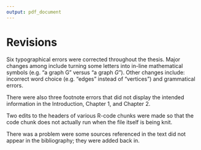 ```yaml
---
output: pdf_document
---
```


# Revisions

Six typographical errors were corrected throughout the thesis. Major changes among include turning some letters into in-line mathematical symbols (e.g. "a graph G" versus "a graph $G$"). Other changes include: incorrect word choice (e.g. "edges" instead of "vertices") and grammatical errors. 

There were also three footnote errors that did not display the intended information in the Introduction, Chapter 1, and Chapter 2. 

Two edits to the headers of various R-code chunks were made so that the code chunk does not actually run when the file itself is being knit. 

There was a problem were some sources referenced in the text did not appear in the bibliography; they were added back in. 
